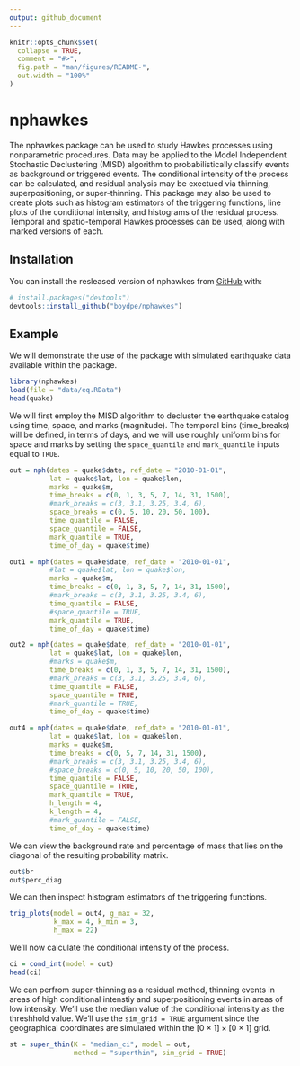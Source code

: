 ```yaml
---
output: github_document
---
```


<!-- README.md is generated from README.Rmd. Please edit that file -->

```r
knitr::opts_chunk$set(
  collapse = TRUE,
  comment = "#>",
  fig.path = "man/figures/README-",
  out.width = "100%"
)
```

# nphawkes

<!-- badges: start -->
<!-- badges: end -->

The nphawkes package can be used to study Hawkes processes using nonparametric procedures. Data may be applied to the Model Independent Stochastic Declustering (MISD) algorithm to probabilistically classify events as background or triggered events. The conditional intensity of the process can be calculated, and residual analysis may be exectued via thinning, superpositioning, or super-thinning. This package may also be used to create plots such as histogram estimators of the triggering functions, line plots of the conditional intensity, and histograms of the residual process. Temporal and spatio-temporal Hawkes processes can be used, along with marked versions of each. 

## Installation

<!-- You can install the released version of nphawkes from [CRAN](https://CRAN.R-project.org) with: -->

You can install the resleased version of nphawkes from [GitHub](https://github.com/) with:

``` r
# install.packages("devtools")
devtools::install_github("boydpe/nphawkes")

```
## Example

We will demonstrate the use of the package with simulated earthquake data available within the package. 

```r
library(nphawkes)
load(file = "data/eq.RData")
head(quake)
```

We will first employ the MISD algorithm to decluster the earthquake catalog using time, space, and marks (magnitude). The temporal bins (time_breaks) will be defined, in terms of days, and we will use roughly uniform bins for space and marks by setting the `space_quantile` and `mark_quantile` inputs equal to `TRUE`. 

```r
out = nph(dates = quake$date, ref_date = "2010-01-01",
          lat = quake$lat, lon = quake$lon,
          marks = quake$m,
          time_breaks = c(0, 1, 3, 5, 7, 14, 31, 1500),
          #mark_breaks = c(3, 3.1, 3.25, 3.4, 6),
          space_breaks = c(0, 5, 10, 20, 50, 100),
          time_quantile = FALSE,
          space_quantile = FALSE,
          mark_quantile = TRUE,
          time_of_day = quake$time)

out1 = nph(dates = quake$date, ref_date = "2010-01-01",
          #lat = quake$lat, lon = quake$lon,
          marks = quake$m, 
          time_breaks = c(0, 1, 3, 5, 7, 14, 31, 1500),
          #mark_breaks = c(3, 3.1, 3.25, 3.4, 6),
          time_quantile = FALSE,
          #space_quantile = TRUE,
          mark_quantile = TRUE,
          time_of_day = quake$time)

out2 = nph(dates = quake$date, ref_date = "2010-01-01",
          lat = quake$lat, lon = quake$lon,
          #marks = quake$m,
          time_breaks = c(0, 1, 3, 5, 7, 14, 31, 1500),
          #mark_breaks = c(3, 3.1, 3.25, 3.4, 6),
          time_quantile = FALSE,
          space_quantile = TRUE,
          #mark_quantile = TRUE,
          time_of_day = quake$time)

out4 = nph(dates = quake$date, ref_date = "2010-01-01",
          lat = quake$lat, lon = quake$lon,
          marks = quake$m,
          time_breaks = c(0, 5, 7, 14, 31, 1500),
          #mark_breaks = c(3, 3.1, 3.25, 3.4, 6),
          #space_breaks = c(0, 5, 10, 20, 50, 100),
          time_quantile = FALSE,
          space_quantile = TRUE,
          mark_quantile = TRUE,
          h_length = 4,
          k_length = 4,
          #mark_quantile = FALSE,
          time_of_day = quake$time)

```

We can view the background rate and percentage of mass that lies on the diagonal of the resulting probability matrix. 

```r
out$br
out$perc_diag
```

We can then inspect histogram estimators of the triggering functions. 

```r
trig_plots(model = out4, g_max = 32,
           k_max = 4, k_min = 3,  
           h_max = 22)
```

We'll now calculate the conditional intensity of the process. 

```r
ci = cond_int(model = out)
head(ci)
```

We can perfrom super-thinning as a residual method, thinning events in areas of high conditional intenstiy and superpositioning events in areas of low intensity. We'll use the median value of the conditional intensity as the threshhold value. We'll use the `sim_grid = TRUE` argument since the geographical coordinates are simulated within the $[0\times1]\times[0\times1]$ grid. 
 

```r
st = super_thin(K = "median_ci", model = out,
                method = "superthin", sim_grid = TRUE)
```

